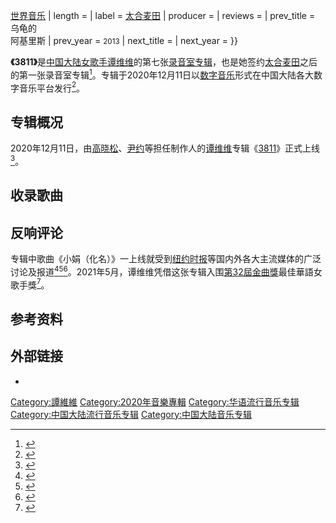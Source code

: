 {{NoteTA
|G1 = Music
|G2 = Zh show
}}
{{Infobox album
| name       = 3811
| type       = studio
| artist     = [[谭维维|谭维维]]
| cover      = File:3811_cover.jpg
| alt        =
| released   = {{Flagicon|CHN}} {{Start date|2020|12|11}}
| format     = [[数字音乐下载|数字音乐下载]]
| recorded   =
| venue      =
| studio     =
| genre      = [[华语流行音乐|华语流行音乐]]{{\}}[[世界音乐|世界音乐]]
| length     = {{Duration|h=0|m=43|s=53}}
| label      = [[太合麦田|太合麦田]]
| producer   =
| reviews    =
| prev_title = 乌龟的<br />阿基里斯
| prev_year  = <small>2013</small>
| next_title =
| next_year  =
}}

'''《3811》'''是[[中国大陆|中国大陆]][[女歌手|女歌手]][[谭维维|谭维维]]的第七张[[录音室专辑|录音室专辑]]，也是她签约[[太合麦田|太合麦田]]之后的第一张录音室专辑<ref>{{cite web |title=12.11谭维维开《3811》线上演唱会即将开启 引领女性遇见不一样的自己 |url=http://ent.ynet.com/2020/12/11/3039396t1254.html |publisher=[[北京青年报|北青网]] |accessdate=2020-12-11 |archive-date=2021-05-21 |archive-url=https://web.archive.org/web/20210521233932/http://ent.ynet.com/2020/12/11/3039396t1254.html }}</ref>。专辑于2020年12月11日以[[数字音乐|数字音乐]]形式在中国大陆各大数字音乐平台发行<ref>{{cite web |author1=江苏音乐台 |title=12月11日，谭维维的新专辑《3811》正式上线…… |url=https://k.sina.com.cn/article_1785051807_6a65ba9f04000q2wv.html |publisher=[[新浪网|新浪网]]}}</ref>。

== 专辑概况 ==
2020年12月11日，由[[高晓松|高晓松]]、[[尹约_(作词人)|尹约]]等担任制作人的[[谭维维|谭维维]]专辑《[[3811|3811]]》正式上线<ref>{{cite news |title=谭维维回应新歌歌词：不是勇敢，只是一份责任 |url=https://www.sohu.com/a/437648971_114941 |accessdate=2021-04-01 |publisher=搜狐娱乐 |date=2020-12-11 |archive-date=2021-05-12 |archive-url=https://web.archive.org/web/20210512213239/https://www.sohu.com/a/437648971_114941 }}</ref>。

== 收录歌曲 ==
{{Track listing
| total_length  = 43:53

| title1        = 章存仙
| music1        = [[钱雷_(作曲家)|钱雷]]
| lyrics1       = [[尹约_(作词人)|尹约]]
| arranger1     = 宋宇
| producer1     = 宋宇
| length1       = 4:08

| title2        = 鱼玄机
| note2         = [[魏如萱|魏如萱]]配唱
| music2        = {{lang|en|Brite Ma}}<br />{{lang|en|Aaron Wright}}
| lyrics2       = [[尹约_(作词人)|尹约]]
| arranger2     = {{lang|en|Cody Cook}}<br />{{lang|en|Adam Darnell}}
| producer2     = 
| length2       = 4:14

| title3        = 阿果
| music3        = Daryl K王凯玉
| lyrics3       = 尹约
| arranger3     = 
| producer3     = 
| length3       = 3:39

| title4        = 吴春芳
| music4        = 刘迦宁
| lyrics4       = 尹约
| arranger4     = 林逸航
| producer4     = 
| length4       = 5:19

| title5        = 如花
| music5        = {{lang|en|Hanif “Hitmanic” Sabzevari}}<br />{{lang|en|Carolyn Jordan}}<br />{{lang|en|Alice Penrose}}<br />张江
| lyrics5       = 喻江
| arranger5     = {{lang|en|Hanif “Hitmanic” Sabzevari}}<br />{{lang|en|Dennis “DeKo” Kordnejad}}<br />{{lang|en|August “AuRa”}}
| producer5     = 
| length5       = 3:29

| title6        = 钱夫人
| music6        = Julian Emery
| lyrics6       = 董玉方
| arranger6     = Julian Emery
| producer6     = Julian Emery
| length6       = 4:26

| title7        = 赵桂灵
| music7        = Julian Emery
| lyrics7       = 董玉方
| arranger7     = Julian Emery
| producer7     = Julian Emery
| length7       = 3:51

| title8        = 卡利
| music8        = Daryl K王凯玉
| lyrics8       = 喻江
| arranger8     = 林逸航
| producer8     = 
| length8       = 4:04

| title9        = 小娟（化名）
| music9        = {{lang|en|Nick Marsh}}<br />{{lang|en|April Bender}}
| lyrics9       = 尹约
| arranger9     = {{lang|en|Nick Marsh}}<br />张江
| producer9     = 
| length9       = 3:25

| title10       = {{lang|bo|ཏཱ་རེ་མ།}}
| note10        = {{lang|en|Tare Ma}}
| music10       = {{lang|en|Cody Cook}}
| lyrics10      = 帕洛仁波切
| arranger10    = {{lang|en|Brite Ma}}<br />{{lang|en|Aaron Wright}}<br />{{lang|en|Cody Cook}}<br />张江
| producer10    = 
| length10      = 3:00

| title11       = 谭艳梅
| music11       = Julian Emery
| lyrics11      = 董玉方
| arranger11    = Julian Emery
| producer11    = Julian Emery
| length11      = 4:18

}}

== 反响评论 ==
专辑中歌曲《小娟（化名）》一上线就受到[[纽约时报|纽约时报]]等国内外各大主流媒体的广泛讨论及报道<ref>{{Cite web|title=家暴悲剧何日止息：谭维维唱出“小娟”的哀歌|url=https://cn.nytimes.com/china/20210127/domestic-violence-china-tan-weiwei/|accessdate=2021-04-02|date=2021-01-28|last=Chen2021年1月27日|first=Elsie|work=纽约时报中文网|language=zh-hans|archive-date=2021-04-24|archive-url=https://web.archive.org/web/20210424025204/https://cn.nytimes.com/china/20210127/domestic-violence-china-tan-weiwei/}}</ref><ref>{{cite news |title=家暴悲劇不止 中國歌手譚維維唱出「小娟」哀歌 |url=https://www.cna.com.tw/news/amov/202101280252.aspx |accessdate=2021-04-01 |publisher=台湾中央社 |date=2021-01-28 |archive-date=2021-02-27 |archive-url=https://web.archive.org/web/20210227005715/https://www.cna.com.tw/news/amov/202101280252.aspx }}</ref><ref>{{cite news |title=谭维维新歌：愤怒直斥中国家暴问题的流行曲 |url=https://www.bbc.com/zhongwen/simp/chinese-news-55384211 |accessdate=2021-04-01 |publisher=BBC中文 |date=2020-12-20 |archive-date=2021-03-09 |archive-url=https://web.archive.org/web/20210309221114/https://www.bbc.com/zhongwen/simp/chinese-news-55384211 }}</ref>。2021年5月，谭维维凭借这张专辑入围[[第32屆金曲獎|第32屆金曲獎]]最佳華語女歌手獎<ref>{{cite news |title=金曲獎第32屆 完整入圍名單 |url=https://www.cna.com.tw/news/firstnews/202105125002.aspx |accessdate=2021-05-12 |publisher=台湾中央社 |date=2021-05-12 |archive-date=2021-05-13 |archive-url=https://web.archive.org/web/20210513012151/https://www.cna.com.tw/news/firstnews/202105125002.aspx }}</ref>。

== 参考资料 ==
{{Reflist}}

== 外部链接 ==
* {{Douban|35284252|3811|music}}

{{譚維維}}

[[Category:譚維維|Category:譚維維]]
[[Category:2020年音樂專輯|Category:2020年音樂專輯]]
[[Category:华语流行音乐专辑|Category:华语流行音乐专辑]]
[[Category:中国大陆流行音乐专辑|Category:中国大陆流行音乐专辑]]
[[Category:中国大陆音乐专辑|Category:中国大陆音乐专辑]]